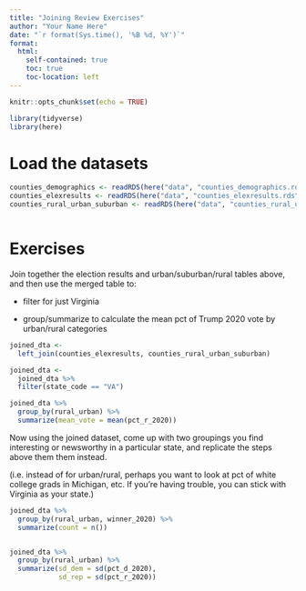 ```yaml
---
title: "Joining Review Exercises"
author: "Your Name Here"
date: "`r format(Sys.time(), '%B %d, %Y')`"
format:
  html:
    self-contained: true
    toc: true
    toc-location: left
---
```


```r
knitr::opts_chunk$set(echo = TRUE)

library(tidyverse)
library(here)

```


# Load the datasets

```r

counties_demographics <- readRDS(here("data", "counties_demographics.rds"))
counties_elexresults <- readRDS(here("data", "counties_elexresults.rds"))
counties_rural_urban_suburban <- readRDS(here("data", "counties_rural_urban_suburban.rds"))



```

# Exercises

Join together the election results and urban/suburban/rural tables above, and then use the merged table to:

-   filter for just Virginia

-   group/summarize to calculate the mean pct of Trump 2020 vote by urban/rural categories

```r

joined_dta <-
  left_join(counties_elexresults, counties_rural_urban_suburban)


```

```r

joined_dta <-
  joined_dta %>% 
  filter(state_code == "VA")

joined_dta %>% 
  group_by(rural_urban) %>% 
  summarize(mean_vote = mean(pct_r_2020))

```

Now using the joined dataset, come up with two groupings you find interesting or newsworthy in a particular state, and replicate the steps above them them instead.

(i.e. instead of for urban/rural, perhaps you want to look at pct of white college grads in Michigan, etc. If you're having trouble, you can stick with Virginia as your state.)

```r
joined_dta %>% 
  group_by(rural_urban, winner_2020) %>% 
  summarize(count = n())



```


```r

joined_dta %>% 
  group_by(rural_urban) %>% 
  summarize(sd_dem = sd(pct_d_2020),
            sd_rep = sd(pct_r_2020))


```
